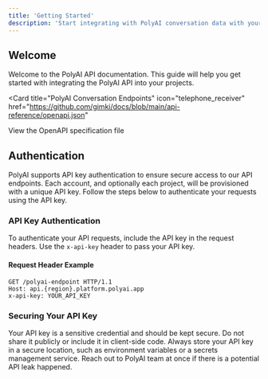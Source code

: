 ```yaml
---
title: 'Getting Started'
description: 'Start integrating with PolyAI conversation data with your system'
---
```


## Welcome

Welcome to the PolyAI API documentation. This guide will help you get started with integrating the PolyAI API into your projects.


<Card
  title="PolyAI Conversation Endpoints"
  icon="telephone_receiver"
  href="https://github.com/gimki/docs/blob/main/api-reference/openapi.json"
>
  View the OpenAPI specification file
</Card>

## Authentication

PolyAI supports API key authentication to ensure secure access to our API endpoints. Each account, and optionally each project, will be provisioned with a unique API key. Follow the steps below to authenticate your requests using the API key.

### API Key Authentication

To authenticate your API requests, include the API key in the request headers. Use the `x-api-key` header to pass your API key.

#### Request Header Example

```http
GET /polyai-endpoint HTTP/1.1
Host: api.{region}.platform.polyai.app
x-api-key: YOUR_API_KEY
```

### Securing Your API Key
Your API key is a sensitive credential and should be kept secure. Do not share it publicly or include it in client-side code. Always store your API key in a secure location, such as environment variables or a secrets management service. Reach out to PolyAI team at once if there is a potential API leak happened. 

